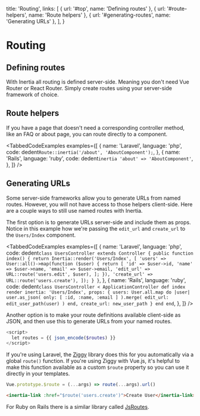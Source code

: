 
  title: 'Routing',
  links: [
    { url: '#top', name: 'Defining routes' },
    { url: '#route-helpers', name: 'Route helpers' },
    { url: '#generating-routes', name: 'Generating URLs' },
  ],
}

# Routing

## Defining routes

With Inertia all routing is defined server-side. Meaning you don't need Vue Router or React Router. Simply create routes using your server-side framework of choice.

## Route helpers

If you have a page that doesn't need a corresponding controller method, like an FAQ or about page, you can route directly to a component.

<TabbedCodeExamples
  examples={[
    {
      name: 'Laravel',
      language: 'php',
      code: dedent`
        Route::inertia('/about', 'AboutComponent');
      `,
    },
    {
      name: 'Rails',
      language: 'ruby',
      code: dedent`
        inertia 'about' => 'AboutComponent'
      `,
    },
  ]}
/>

## Generating URLs

Some server-side frameworks allow you to generate URLs from named routes. However, you will not have access to those helpers client-side. Here are a couple ways to still use named routes with Inertia.

The first option is to generate URLs server-side and include them as props. Notice in this example how we're passing the `edit_url` and `create_url` to the `Users/Index` component.

<TabbedCodeExamples
  examples={[
    {
      name: 'Laravel',
      language: 'php',
      code: dedent`
        class UsersController extends Controller
        {
            public function index()
            {
                return Inertia::render('Users/Index', [
                    'users' => User::all()->map(function ($user) {
                        return [
                            'id' => $user->id,
                            'name' => $user->name,
                            'email' => $user->email,
                            'edit_url' => URL::route('users.edit', $user),
                        ];
                    }),
                    'create_url' => URL::route('users.create'),
                ]);
            }
        }
      `,
    },
    {
      name: 'Rails',
      language: 'ruby',
      code: dedent`
        class UsersController < ApplicationController
          def index
            render inertia: 'Users/Index', props: {
              users: User.all.map do |user|
                user.as_json(
                  only: [ :id, :name, :email ]
                ).merge(
                  edit_url: edit_user_path(user)
                )
              end,
              create_url: new_user_path
            }
          end
        end
      `,
    },
  ]}
/>

Another option is to make your route definitions available client-side as JSON, and then use this to generate URLs from your named routes.

```php
<script>
  let routes = {{ json_encode($routes) }}
</script>
```

If you're using Laravel, the <a href="https://github.com/tightenco/ziggy">Ziggy</a> library does this for you automatically via a global `route()` function. If you're using Ziggy with Vue.js, it's helpful to make this function available as a custom `$route` property so you can use it directly in your templates.

```js
Vue.prototype.$route = (...args) => route(...args).url()
```

```html
<inertia-link :href="$route('users.create')">Create User</inertia-link>
```

For Ruby on Rails there is a similar library called <a href="https://github.com/railsware/js-routes">JsRoutes</a>.
